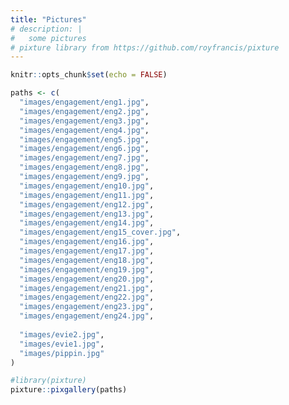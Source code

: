 ```yaml
---
title: "Pictures"
# description: |
#   some pictures
# pixture library from https://github.com/royfrancis/pixture
---
```


```r
knitr::opts_chunk$set(echo = FALSE)
```

<!-- ```{r} -->
<!-- # Resize jpg for web -->
<!-- library(magick) -->
<!-- in_dir <- "C:/Users/Leslie/Desktop/wedding_pics/engagement" -->
<!-- out_dir <- "images/engagement" -->
<!-- dir.create(out_dir, recursive = TRUE, showWarnings = FALSE) -->

<!-- files <- list.files(in_dir, pattern = "(?i)\\.jpe?g$", full.names = TRUE) -->

<!-- for (f in files) { -->
<!--   img <- image_read(f) -->
<!--   img <- image_orient(img) # Honor camera rotation -->
<!--   img <- image_scale(img, "1600x1600") # Shrink to fit box, keep aspect ratio -->
<!--   image_write(img, -->
<!--               path = file.path(out_dir, basename(f)), -->
<!--               format = "jpeg", -->
<!--               quality = 82) -->
<!-- } -->
<!-- ``` -->


```r
paths <- c(
  "images/engagement/eng1.jpg",
  "images/engagement/eng2.jpg",
  "images/engagement/eng3.jpg",
  "images/engagement/eng4.jpg",
  "images/engagement/eng5.jpg",
  "images/engagement/eng6.jpg",
  "images/engagement/eng7.jpg",
  "images/engagement/eng8.jpg",
  "images/engagement/eng9.jpg",
  "images/engagement/eng10.jpg",
  "images/engagement/eng11.jpg",
  "images/engagement/eng12.jpg",
  "images/engagement/eng13.jpg",
  "images/engagement/eng14.jpg",
  "images/engagement/eng15_cover.jpg",
  "images/engagement/eng16.jpg",
  "images/engagement/eng17.jpg",
  "images/engagement/eng18.jpg",
  "images/engagement/eng19.jpg",
  "images/engagement/eng20.jpg",
  "images/engagement/eng21.jpg",
  "images/engagement/eng22.jpg",
  "images/engagement/eng23.jpg",
  "images/engagement/eng24.jpg",
  
  "images/evie2.jpg",
  "images/evie1.jpg",
  "images/pippin.jpg"  
)

#library(pixture)
pixture::pixgallery(paths)
```
